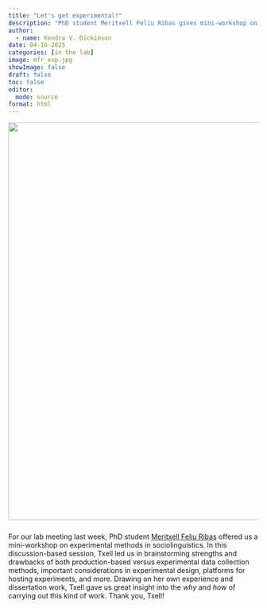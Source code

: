 ```yaml
---
title: "Let's get experimental!"
description: "PhD student Meritxell Feliu Ribas gives mini-workshop on experimental methods in sociolinguistics at SlAnG"
author:
  - name: Kendra V. Dickinson
date: 04-16-2025
categories: [in the lab]
image: mfr_exp.jpg
showImage: false
draft: false 
toc: false
editor: 
  mode: source
format: html
---
```


<figure style="margin: 0 0 25px 0;">
  <img src="mfr_exp.jpg" style="width: 800px; height: auto; border-radius: 0;">
</figure>

<p>
  For our lab meeting last week, PhD student [Meritxell Feliu Ribas](https://www.mfeliuribas.com/) offered us a mini-workshop on experimental methods in sociolinguistics. In this discussion-based session, Txell led us in brainstorming strengths and drawbacks of both production-based versus experimental data collection methods, important considerations in experimental design, platforms for hosting experiments, and more. Drawing on her own experience and dissertation work, Txell gave us great insight into the *why* and *how* of carrying out this kind of work. Thank you, Txell!
  
  